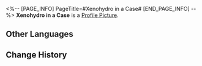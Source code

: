 <%-- [PAGE_INFO]
PageTitle=#Xenohydro in a Case#
[END_PAGE_INFO] --%>
{{Item Infobox
|id          = 140108
|image       = Item Xenohydro in a Case.png
|type        = Mission Item
|invCategory = Missions
|rarity      = 3
|effect      = 
|description = The Xenohydro was confined within a Mystic Case in the shape of a trapezohedron, with one of the planes made from the Absolutely Objective Lens. It is observed that the Xenohydro has icy blue skin that has silver spots dotted around. If you look through other planes to observe the Xenohydro, you'll find that it looks rather different. In fact, the image of the Xenohydro will vary from person to person.
}}
{{Description|''"I have a feeling that compared with the Xenohydro, this case is the actual curio. It can be worth quite a lot on the curio market."''}}
'''Xenohydro in a Case''' is a [[Profile Picture]].

==Other Languages==
{{Other Languages
|en   = Xenohydro in a Case
|zhs  = 匣中水魈
|zht  = 匣中水魈
|ja   = 匣の中の水魈
|ko   = 상자 속 물 도깨비
|es   = Xenohydro enjaulado
|fr   = Xénohydro dans une valise
|ru   = Ксеногидро в футляре
|th   = Xenohydro ในขวดบรรจุ
|vi   = Xenohydro Trong Hộp
|de   = Xenohydro in einem Koffer
|id   = Xenohydro dalam Peti
|pt   = Xenohydro em uma Caixa
}}

==Change History==
{{Change History|1.0}}